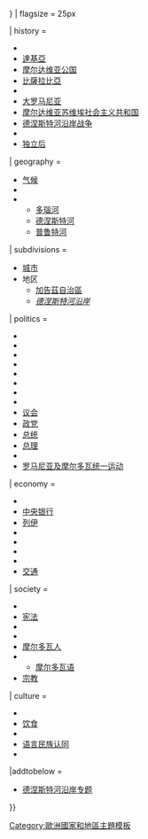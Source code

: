 {{Country topics
| country = 摩尔多瓦
| name =摩尔多瓦主题

| state = {{{state|{{{1|autocollapse}}}}}}
| flagsize = 25px

| history =
* {{le|史前巴尔干半岛|Prehistory of the Balkans}}
* [[達契亞|達基亞]]
* [[摩尔达维亚公国]]
* [[比薩拉比亞]]
* {{le|比萨拉比亚并入摩尔多瓦|Union of Bessarabia with Romania|并入摩尔多瓦}}
* [[大罗马尼亚]]
* [[摩尔达维亚苏维埃社会主义共和国]]
* [[德涅斯特河沿岸战争]]
* {{le|摩尔多瓦独立宣言|Moldovan Declaration of Independence|独立宣言}}
* [[摩爾多瓦政治|独立后]]

| geography = <!--Alphabetical:-->
* [[摩尔多瓦地理#气候|气候]]
* {{le|摩尔多瓦哺乳动物列表|List of mammals of Moldova|动物群}}
* {{le|摩尔多瓦河流列表|List of rivers of Moldova|河流}}
** [[多瑙河]]
** [[德涅斯特河]]
** [[普鲁特河]]

| subdivisions = <!--Alphabetical:-->
* [[摩尔多瓦城市列表|城市]]
* 地区
** [[加告茲自治區]] 
** ''[[德涅斯特河沿岸]]''

| politics = <!--Alphabetical:-->
* {{le|摩尔多瓦内阁|Cabinet of Moldova|内阁}}
* {{le|摩尔多瓦宪法|Constitution of Moldova|宪法}}
* {{le|摩尔多瓦选举|Elections in Moldova|选举}}
* {{le|摩尔多瓦对外关系|Foreign relations of Moldova|外交}}
* {{le|摩尔多瓦人权|Human rights in Moldova|人权}}
* {{le|摩尔多瓦LGBT权益|LGBT rights in Moldova|LGBT权益}}
* {{le|摩尔多瓦执法|Law enforcement in Moldova|执法}}
* {{le|摩尔多瓦军事|Military of Moldova|军事}}
* [[摩尔多瓦共和国议会|议会]]
* [[摩爾多瓦政黨列表|政党]]
* [[摩尔多瓦总统|总统]]
* [[摩尔多瓦总理|总理]]
* {{le|德涅斯特河沿岸政治局势|Political status of Transnistria}}
* [[罗马尼亚及摩尔多瓦统一运动]]

| economy = <!--Alphabetical:-->
* {{le|摩尔多瓦农业|Agriculture in Moldova|农业}}
* [[摩尔多瓦国家银行|中央银行]]
* [[摩尔多瓦列伊|列伊 {{small|（货币）}}]]
* {{le|摩尔多瓦通讯|Telecommunications in Moldova|通讯}}
* {{le|摩尔多瓦能源|Energy in Moldova|能源}}
* {{le|摩尔多瓦贫困问题|Poverty in Moldova|贫困问题}}
* {{le|摩尔多瓦旅游业|Tourism in Moldova|旅游业}}
* [[摩爾多瓦交通|交通]]

| society = <!--Alphabetical:-->
* {{le|摩尔多瓦犯罪|Crime in Moldova|犯罪}}
* [[摩爾多瓦人口|宪法]]
* {{le|摩尔多瓦教育|Education in Moldova|教育}}
* {{le|摩尔多瓦医疗|Healthcare in Moldova|医疗}}
* [[摩尔多瓦人]]
* {{le|摩尔多瓦语言|Languages of Moldova|语言}}
** [[摩尔多瓦语]]
* [[摩爾多瓦宗教|宗教]]

| culture = <!--Alphabetical:-->
* {{le|摩尔多瓦电影|Cinema of Moldova|电影}}
* [[摩爾多瓦飲食|饮食]]
* {{le|摩尔多瓦音乐|Music of Moldova|音乐}}
* [[摩爾多瓦語言和民族問題|语言民族认同]]
* {{le|摩尔多瓦体育|Sport in Moldova|体育}}

|addtobelow =
* {{icon|Template}} [[Template:Transnistria topics|德涅斯特河沿岸专题]]

}}<noinclude>

{{collapsible option |statename=optional}}

[[Category:摩尔多瓦模板| ]]
[[Category:歐洲國家和地區主題模板]]
</noinclude>